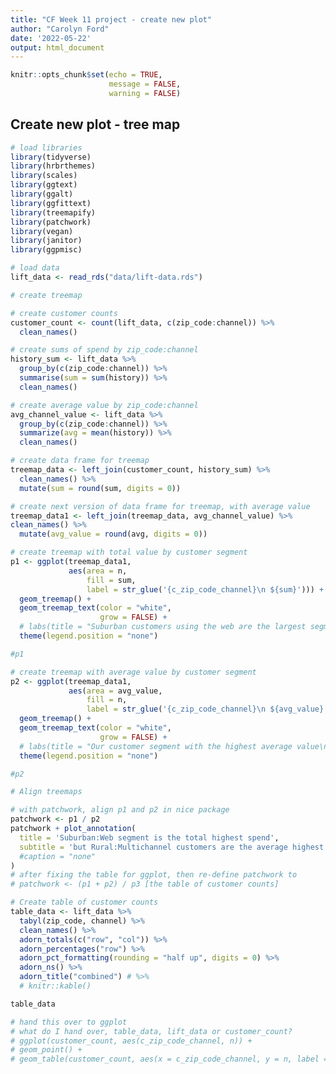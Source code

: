 ```yaml
---
title: "CF Week 11 project - create new plot"
author: "Carolyn Ford"
date: '2022-05-22'
output: html_document
---
```


```r
knitr::opts_chunk$set(echo = TRUE,
                      message = FALSE,
                      warning = FALSE)
```

## Create new plot - tree map

```r

# load libraries
library(tidyverse)
library(hrbrthemes)
library(scales)
library(ggtext)
library(ggalt)
library(ggfittext)
library(treemapify)
library(patchwork)
library(vegan)
library(janitor)
library(ggpmisc)

# load data
lift_data <- read_rds("data/lift-data.rds")
```

```r
# create treemap

# create customer counts
customer_count <- count(lift_data, c(zip_code:channel)) %>% 
  clean_names()

# create sums of spend by zip_code:channel
history_sum <- lift_data %>%
  group_by(c(zip_code:channel)) %>%
  summarise(sum = sum(history)) %>% 
  clean_names()

# create average value by zip_code:channel
avg_channel_value <- lift_data %>% 
  group_by(c(zip_code:channel)) %>% 
  summarize(avg = mean(history)) %>% 
  clean_names()

# create data frame for treemap
treemap_data <- left_join(customer_count, history_sum) %>% 
  clean_names() %>% 
  mutate(sum = round(sum, digits = 0))

# create next version of data frame for treemap, with average value
treemap_data1 <- left_join(treemap_data, avg_channel_value) %>% 
clean_names() %>% 
  mutate(avg_value = round(avg, digits = 0))

# create treemap with total value by customer segment
p1 <- ggplot(treemap_data1, 
             aes(area = n, 
                 fill = sum,
                 label = str_glue('{c_zip_code_channel}\n ${sum}'))) +
  geom_treemap() +
  geom_treemap_text(color = "white",
                    grow = FALSE) +
  # labs(title = "Suburban customers using the web are the largest segment by value") +
  theme(legend.position = "none")

#p1

# create treemap with average value by customer segment
p2 <- ggplot(treemap_data1, 
             aes(area = avg_value, 
                 fill = n,
                 label = str_glue('{c_zip_code_channel}\n ${avg_value}'))) +
  geom_treemap() +
  geom_treemap_text(color = "white",
                    grow = FALSE) +
  # labs(title = "Our customer segment with the highest average value\nis Rural:Multichannel") +
  theme(legend.position = "none")

#p2

# Align treemaps

# with patchwork, align p1 and p2 in nice package
patchwork <- p1 / p2
patchwork + plot_annotation(
  title = 'Suburban:Web segment is the total highest spend',
  subtitle = 'but Rural:Multichannel customers are the average highest spenders',
  #caption = "none"
)
# after fixing the table for ggplot, then re-define patchwork to
# patchwork <- (p1 + p2) / p3 [the table of customer counts]

# Create table of customer counts
table_data <- lift_data %>%
  tabyl(zip_code, channel) %>%
  clean_names() %>% 
  adorn_totals(c("row", "col")) %>%
  adorn_percentages("row") %>% 
  adorn_pct_formatting(rounding = "half up", digits = 0) %>%
  adorn_ns() %>%
  adorn_title("combined") # %>%
  # knitr::kable()

table_data

# hand this over to ggplot
# what do I hand over, table_data, lift_data or customer_count?
# ggplot(customer_count, aes(c_zip_code_channel, n)) + 
# geom_point() +
# geom_table(customer_count, aes(x = c_zip_code_channel, y = n, label = tb))
```
